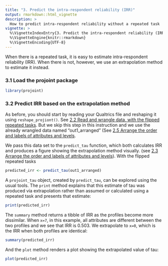 ```yaml
---
title: "3. Predict the intra-respondent reliability (IRR)"
output: rmarkdown::html_vignette
description: >
  How to predict intra-respondent reliability without a repeated task
vignette: >
  %\VignetteIndexEntry{3. Predict the intra-respondent reliability (IRR)}
  %\VignetteEngine{knitr::rmarkdown}
  %\VignetteEncoding{UTF-8}
---
```


When there is a repeated task, it is easy to estimate intra-respondent reliability (IRR). When there is not, however, we use an extrapolation method to estimate it instead.

### 3.1 Load the projoint package

```r
library(projoint)
```

### 3.2 Predict IRR based on the extrapolation method

As before, you should start by reading your Qualtrics file and reshaping it using `reshape_projiont()`. See [2.2 Read and wrangle data, with the flipped repeated tasks](https://yhoriuchi.github.io/projoint/articles/02-wrangle.html#read-and-wrangle-data). But we skip this step in this instruction and we use the already wrangled data named "out1_arranged" (See [2.5 Arrange the order and labels of attributes and levels](https://yhoriuchi.github.io/projoint/articles/02-wrangle.html#arrange-the-order-and-labels-of-attributes-and-levels). 

We pass this data set to the `predict_tau` function, which both calculates IRR and produces a figure showing the extrapolation method visually. (see [2.3 Arrange the order and labels of attributes and levels](https://yhoriuchi.github.io/projoint/articles/02-wrangle.html#arrange-the-order-and-labels-of-attributes-and-levels})).
With the flipped repeated tasks
```r
predicted_irr <- predict_tau(out1_arranged)
```

A `projoint_tau` object, created by `predict_tau`, can be explored using the usual tools. The `print` method explains that this estimate of tau was produced via extrapolation rather than assumed or calculated using a repeated task and presents that estimate:

```r
print(predicted_irr)
```

The `summary` method returns a tibble of IRR as the profiles become more dissimilar. When `x=7`, in this example, all attributes are different between the two profiles and we see that IRR is 0.503. We extrapolate to `x=0`, which is the IRR when both profiles are identical:

```r
summary(predicted_irr)
```

And the `plot` method renders a plot showing the extrapolated value of tau:

```r
plot(predicted_irr)
```